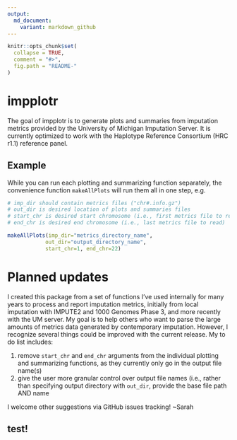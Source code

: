 ```yaml
---
output:
  md_document:
    variant: markdown_github
---
```


<!-- README.md is generated from README.Rmd. Please edit that file -->

```r
knitr::opts_chunk$set(
  collapse = TRUE,
  comment = "#>",
  fig.path = "README-"
)
```

# impplotr

The goal of impplotr is to generate plots and summaries from imputation metrics provided by the University of Michigan Imputation Server. It is currently optimized to work with the Haplotype Reference Consortium (HRC r1.1) reference panel. 

## Example

While you can run each plotting and summarizing function separately, the convenience function `makeAllPlots` will run them all in one step, e.g.

```r

# imp_dir should contain metrics files ("chr#.info.gz")
# out_dir is desired location of plots and summaries files
# start_chr is desired start chromosome (i.e., first metrics file to read)
# end_chr is desired end chromosome (i.e., last metrics file to read)

makeAllPlots(imp_dir="metrics_directory_name",
			out_dir="output_directory_name",
			start_chr=1, end_chr=22)
```

# Planned updates
I created this package from a set of functions I've used internally for many years to process and report imputation metrics, initially from local imputation with IMPUTE2 and 1000 Genomes Phase 3, and more recently with the UM server. My goal is to help others who want to parse the large amounts of metrics data generated by contemporary imputation. However, I recognize several things could be improved with the current release. My to do list includes:

1. remove `start_chr` and `end_chr` arguments from the individual plotting and summarizing functions, as they currently only go in the output file name(s)
2. give the user more granular control over output file names (i.e., rather than specifying output directory with `out_dir`, provide the base file path AND name

I welcome other suggestions via GitHub issues tracking!
~Sarah

## test!